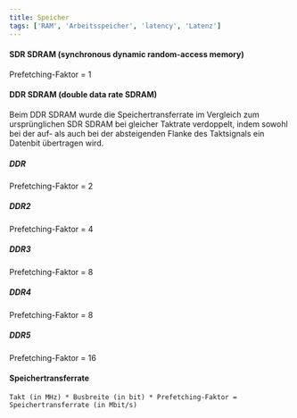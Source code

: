 ```yaml
---
title: Speicher
tags: ['RAM', 'Arbeitsspeicher', 'latency', 'Latenz']
---
```






#### SDR SDRAM (synchronous dynamic random-access memory)

Prefetching-Faktor = 1



#### DDR SDRAM (double data rate SDRAM)

Beim DDR SDRAM wurde die Speichertransferrate im Vergleich zum ursprünglichen SDR SDRAM bei gleicher Taktrate verdoppelt, indem sowohl bei der auf- als auch bei der absteigenden Flanke des Taktsignals ein Datenbit übertragen wird.

##### DDR

Prefetching-Faktor = 2

##### DDR2

Prefetching-Faktor = 4

##### DDR3

Prefetching-Faktor = 8

##### DDR4

Prefetching-Faktor = 8

##### DDR5

Prefetching-Faktor = 16



#### Speichertransferrate

`Takt (in MHz) * Busbreite (in bit) * Prefetching-Faktor = Speichertransferrate (in Mbit/s)`

<MemoryBandwidthCalculator />



#### &nbsp;

<MemoryLatencyCalculator />

#### &nbsp;

<MemoryChannelCalculator />



<!-- https://en.wikipedia.org/wiki/Double_data_rate -->